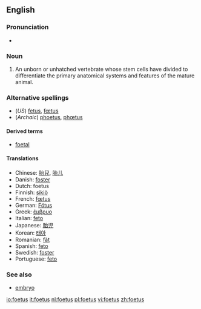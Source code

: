 <!--If you edit this page, please also edit "fetus" to ensure that the pages remain synchronised-->
==English==

===Pronunciation===
*{{IPA|/'fi:təs/}}

===Noun===
{{en-noun|es|pl2=foeti}}

#{{cattag|UK|biology}} An unborn or unhatched vertebrate whose stem cells have divided to differentiate the primary anatomical systems and features of the mature animal.

===Alternative spellings===
*(''US'') [[fetus]], [[fœtus]]
*(''Archaic'') [[phoetus]], [[phœtus]] 

====Derived terms====
*[[foetal]]

====Translations====
*Chinese: [[胎兒]], [[胎儿]]
*Danish: [[foster#Danish|foster]] {{n}}
*Dutch: foetus {{n}}
*Finnish: [[sikiö]]
*French: [[fœtus]] {{m}}
*German: [[Fötus]] {{n}}
*Greek: [[έμβρυο]] {{n}}
*Italian: [[feto]] {{m}}
*Japanese: [[胎児]]
*Korean: [[태아]]
*Romanian: [[făt]] {{m}}
*Spanish: [[feto]] {{m}}
*Swedish: [[foster]] {{n}}
*Portuguese: [[feto]] {{m}}

===See also===
*[[embryo]]

<!--If you edit this page, please also edit "fetus" to ensure that the pages remain synchronised-->

[[io:foetus]]
[[it:foetus]]
[[nl:foetus]]
[[pl:foetus]]
[[vi:foetus]]
[[zh:foetus]]